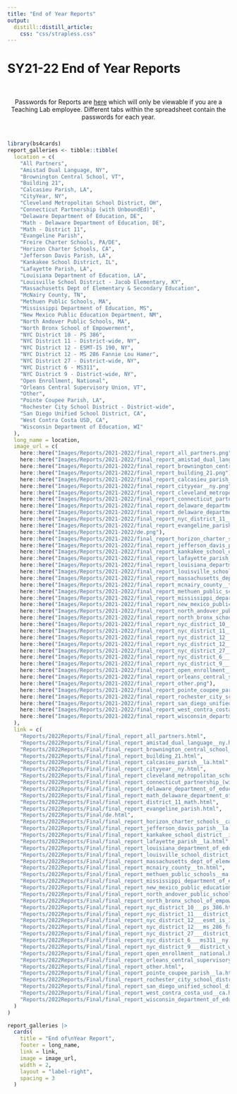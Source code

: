 ```yaml
---
title: "End of Year Reports"
output: 
  distill::distill_article:
    css: "css/strapless.css"
---
```


# SY21-22 End of Year Reports

<br>

<center>

Passwords for Reports are <a href="https://docs.google.com/spreadsheets/d/1eAUdWEzc0R7WzpztOvutRp2FYDtpks37LSFV8sq8ezg/edit?usp=sharing" target="_blank">here</a> which will only be viewable if you are a Teaching Lab employee. Different tabs within the spreadsheet contain the passwords for each year.

</center>

<br>

```r
library(bs4cards)
report_galleries <- tibble::tibble(
  location = c(
    "All Partners",
    "Amistad Dual Language, NY",
    "Brownington Central School, VT",
    "Building 21",
    "Calcasieu Parish, LA",
    "CityYear, NY",
    "Cleveland Metropolitan School District, OH",
    "Connecticut Partnership (with UnboundEd)",
    "Delaware Department of Education, DE",
    "Math - Delaware Department of Education, DE",
    "Math - District 11",
    "Evangeline Parish",
    "Freire Charter Schools, PA/DE",
    "Horizon Charter Schools, CA",
    "Jefferson Davis Parish, LA",
    "Kankakee School District, IL",
    "Lafayette Parish, LA",
    "Louisiana Department of Education, LA",
    "Louisville School District - Jacob Elementary, KY",
    "Massachusetts Dept of Elementary & Secondary Education",
    "McNairy County, TN",
    "Methuen Public Schools, MA",
    "Mississippi Department of Education, MS",
    "New Mexico Public Education Department, NM",
    "North Andover Public Schools, MA",
    "North Bronx School of Empowerment",
    "NYC District 10 - PS 386",
    "NYC District 11 - District-wide, NY",
    "NYC District 12 - ESMT-IS 190, NY",
    "NYC District 12 - MS 286 Fannie Lou Hamer",
    "NYC District 27 - District-wide, NY",
    "NYC District 6 - MS311",
    "NYC District 9 - District-wide, NY",
    "Open Enrollment, National",
    "Orleans Central Supervisory Union, VT",
    "Other",
    "Pointe Coupee Parish, LA",
    "Rochester City School District - District-wide",
    "San Diego Unified School District, CA",
    "West Contra Costa USD, CA",
    "Wisconsin Department of Education, WI"
  ),
  long_name = location,
  image_url = c(
    here::here("Images/Reports/2021-2022/final_report_all_partners.png"),
    here::here("Images/Reports/2021-2022/final_report_amistad_dual_language__ny.png"),
    here::here("Images/Reports/2021-2022/final_report_brownington_central_school__vt.png"),
    here::here("Images/Reports/2021-2022/final_report_building_21.png"),
    here::here("Images/Reports/2021-2022/final_report_calcasieu_parish__la.png"),
    here::here("Images/Reports/2021-2022/final_report_cityyear__ny.png"),
    here::here("Images/Reports/2021-2022/final_report_cleveland_metropolitan_school_district__oh.png"),
    here::here("Images/Reports/2021-2022/final_report_connecticut_partnership_(with_unbounded).png"),
    here::here("Images/Reports/2021-2022/final_report_delaware_department_of_education__de.png"),
    here::here("Images/Reports/2021-2022/final_report_delaware_department_of_education__de.png"),
    here::here("Images/Reports/2021-2022/final_report_nyc_district_11___district_wide__ny.png"),
    here::here("Images/Reports/2021-2022/final_report_evangeline_parish.png"),
    here::here("Images/Reports/2021-2022/de.png"),
    here::here("Images/Reports/2021-2022/final_report_horizon_charter_schools__ca.png"),
    here::here("Images/Reports/2021-2022/final_report_jefferson_davis_parish__la.png"),
    here::here("Images/Reports/2021-2022/final_report_kankakee_school_district__il.png"),
    here::here("Images/Reports/2021-2022/final_report_lafayette_parish__la.png"),
    here::here("Images/Reports/2021-2022/final_report_louisiana_department_of_education__la.png"),
    here::here("Images/Reports/2021-2022/final_report_louisville_school_district___jacob_elementary__ky.png"),
    here::here("Images/Reports/2021-2022/final_report_massachusetts_dept_of_elementary_&_secondary_education.png"),
    here::here("Images/Reports/2021-2022/final_report_mcnairy_county__tn.png"),
    here::here("Images/Reports/2021-2022/final_report_methuen_public_schools__ma.png"),
    here::here("Images/Reports/2021-2022/final_report_mississippi_department_of_education__ms.png"),
    here::here("Images/Reports/2021-2022/final_report_new_mexico_public_education_department__nm.png"),
    here::here("Images/Reports/2021-2022/final_report_north_andover_public_schools__ma.png"),
    here::here("Images/Reports/2021-2022/final_report_north_bronx_school_of_empowerment.png"),
    here::here("Images/Reports/2021-2022/final_report_nyc_district_10___ps_386.png"),
    here::here("Images/Reports/2021-2022/final_report_nyc_district_11___district_wide__ny.png"),
    here::here("Images/Reports/2021-2022/final_report_nyc_district_12___esmt_is_190__ny.png"),
    here::here("Images/Reports/2021-2022/final_report_nyc_district_12___ms_286_fannie_lou_hamer.png"),
    here::here("Images/Reports/2021-2022/final_report_nyc_district_27___district_wide__ny.png"),
    here::here("Images/Reports/2021-2022/final_report_nyc_district_6___ms311.png"),
    here::here("Images/Reports/2021-2022/final_report_nyc_district_9___district_wide__ny.png"),
    here::here("Images/Reports/2021-2022/final_report_open_enrollment__national.png"),
    here::here("Images/Reports/2021-2022/final_report_orleans_central_supervisory_union__vt.png"),
    here::here("Images/Reports/2021-2022/final_report_other.png"),
    here::here("Images/Reports/2021-2022/final_report_pointe_coupee_parish__la.png"),
    here::here("Images/Reports/2021-2022/final_report_rochester_city_school_district___district_wide.png"),
    here::here("Images/Reports/2021-2022/final_report_san_diego_unified_school_district__ca.png"),
    here::here("Images/Reports/2021-2022/final_report_west_contra_costa_usd__ca.png"),
    here::here("Images/Reports/2021-2022/final_report_wisconsin_department_of_education__wi.png")
  ),
  link = c(
    "Reports/2022Reports/Final/final_report_all_partners.html",
    "Reports/2022Reports/Final/final_report_amistad_dual_language__ny.html",
    "Reports/2022Reports/Final/final_report_brownington_central_school__vt.html",
    "Reports/2022Reports/Final/final_report_building_21.html",
    "Reports/2022Reports/Final/final_report_calcasieu_parish__la.html",
    "Reports/2022Reports/Final/final_report_cityyear__ny.html",
    "Reports/2022Reports/Final/final_report_cleveland_metropolitan_school_district__oh.html",
    "Reports/2022Reports/Final/final_report_connecticut_partnership_(with_unbounded).html",
    "Reports/2022Reports/Final/final_report_delaware_department_of_education__de.html",
    "Reports/2022Reports/Final/final_report_math_delaware_department_of_education__de.html",
    "Reports/2022Reports/Final/final_report_district_11_math.html",
    "Reports/2022Reports/Final/final_report_evangeline_parish.html",
    "Reports/2022Reports/Final/de.html",
    "Reports/2022Reports/Final/final_report_horizon_charter_schools__ca.html",
    "Reports/2022Reports/Final/final_report_jefferson_davis_parish__la.html",
    "Reports/2022Reports/Final/final_report_kankakee_school_district__il.html",
    "Reports/2022Reports/Final/final_report_lafayette_parish__la.html",
    "Reports/2022Reports/Final/final_report_louisiana_department_of_education__la.html",
    "Reports/2022Reports/Final/final_report_louisville_school_district___jacob_elementary__ky.html",
    "Reports/2022Reports/Final/final_report_massachusetts_dept_of_elementary_&_secondary_education.html",
    "Reports/2022Reports/Final/final_report_mcnairy_county__tn.html",
    "Reports/2022Reports/Final/final_report_methuen_public_schools__ma.html",
    "Reports/2022Reports/Final/final_report_mississippi_department_of_education__ms.html",
    "Reports/2022Reports/Final/final_report_new_mexico_public_education_department__nm.html",
    "Reports/2022Reports/Final/final_report_north_andover_public_schools__ma.html",
    "Reports/2022Reports/Final/final_report_north_bronx_school_of_empowerment.html",
    "Reports/2022Reports/Final/final_report_nyc_district_10___ps_386.html",
    "Reports/2022Reports/Final/final_report_nyc_district_11___district_wide__ny.html",
    "Reports/2022Reports/Final/final_report_nyc_district_12___esmt_is_190__ny.html",
    "Reports/2022Reports/Final/final_report_nyc_district_12___ms_286_fannie_lou_hamer.html",
    "Reports/2022Reports/Final/final_report_nyc_district_27___district_wide__ny.html",
    "Reports/2022Reports/Final/final_report_nyc_district_6___ms311__ny.html",
    "Reports/2022Reports/Final/final_report_nyc_district_9___district_wide__ny.html",
    "Reports/2022Reports/Final/final_report_open_enrollment__national.html",
    "Reports/2022Reports/Final/final_report_orleans_central_supervisory_union__vt.html",
    "Reports/2022Reports/Final/final_report_other.html",
    "Reports/2022Reports/Final/final_report_pointe_coupee_parish__la.html",
    "Reports/2022Reports/Final/final_report_rochester_city_school_district___district_wide.html",
    "Reports/2022Reports/Final/final_report_san_diego_unified_school_district__ca.html",
    "Reports/2022Reports/Final/final_report_west_contra_costa_usd__ca.html",
    "Reports/2022Reports/Final/final_report_wisconsin_department_of_education__wi.html"
  )
)

report_galleries |>
  cards(
    title = "End of\nYear Report",
    footer = long_name,
    link = link,
    image = image_url,
    width = 2,
    layout = "label-right",
    spacing = 3
  )
```
